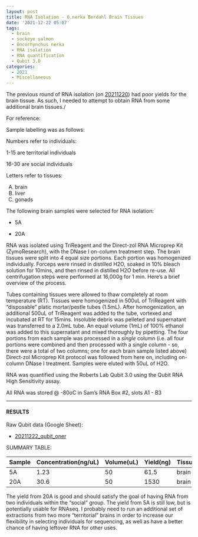 ```yaml
---
layout: post
title: RNA Isolation - O.nerka Berdahl Brain Tissues
date: '2021-12-22 05:07'
tags: 
  - brain
  - sockeye salmon
  - Oncorhynchus nerka
  - RNA isolation
  - RNA quantification
  - Qubit 3.0
categories: 
  - 2021
  - Miscellaneous
---
```

The previous round of RNA isolation (on [20211220](https://robertslab.github.io/sams-notebook/posts/2021/2021-12-20-RNA-Isolation-O.nerka-Berdahl-Tissues/)) had poor yields for the brain tissue. As such, I needed to attempt to obtain RNA from some additional brain tissues./

For reference:

Sample labelling was as follows:

Numbers refer to individuals:

1-15 are territorial individuals

16-30 are social individuals

Letters refer to tissues:

(A) brain
(B) liver
(C) gonads

The following brain samples were selected for RNA isolation:

- 5A

- 20A

RNA was isolated using TriReagent and the Direct-zol RNA Microprep Kit (ZymoResearch), with the DNase I on-column treatment step. The brain tissues were split into 4 equal size portions. Each portion was homogenized individually. Forceps were rinsed in distilled H2O, soaked in 10% bleach solution for 10mins, and then rinsed in distilled H2O before re-use. All centrifugation steps were performed at 16,000g for 1 min. Here’s a brief overview of the process.

Tubes containing tissues were allowed to thaw completely at room temperature (RT). Tissues were homogenized in 500uL of TriReagent with “disposable” platic mortar/pestle tubes (1.5mL). After homogenization, an additional 500uL of TriReagent was added to the tube, vortexed and incubated at RT for 15mins. Insoluble debris was pelleted and supernatant was transferred to a 2.0mL tube. An equal volume (1mL) of 100% ethanol was added to this supernatant and mixed thoroughly by pipetting. The four portions from each sample was processed in a _single_ column (i.e. all four portions were combined and then processed with a single column - so, there were a total of two columns; one for each brain sample listed above) Direct-zol Microprep Kit protocol was followed from here on, including on-column DNase I treatment. Samples were eluted with 50uL of H2O.

RNA was quantified using the Roberts Lab Qubit 3.0 using the Qubit RNA High Sensitivity assay.

All RNA was stored @ -80oC in Sam’s RNA Box #2, slots A1 - B3

---

#### RESULTS

Raw Qubit data (Google Sheet):

- [20211222_qubit_oner](https://docs.google.com/spreadsheets/d/13Ki-2C7An2tI2bbQbOZsBWvijQhjNzJwoqk769HF8Fk/edit?usp=sharing)

SUMMARY TABLE:

| Sample | Concentration(ng/uL) | Volume(uL) | Yield(ng) | Tissue |
|--------|----------------------|------------|-----------|--------|
| 5A     | 1.23                 | 50         | 61.5      | brain  |
| 20A    | 30.6                 | 50         | 1530      | brain  |

The yield from 20A is good and should satisfy the goal of having RNA from two individuals within the "social" group. The yield from 5A is still low, but is potentially usable for RNAseq. I probably need to run an additional set of extractions from two more "territorial" brains in order to increase our flexibility in selecting individuals for sequencing, as well as have a better chance of having leftover RNA for other uses.